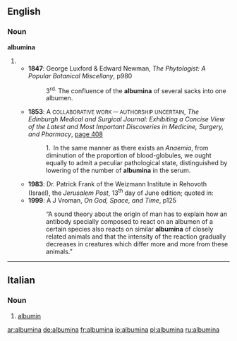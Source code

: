 ==English==

===Noun===
'''albumina''' {{p}}

# {{plural of|[[albumen#English|albumen]]}}
#* '''1847''': George Luxford & Edward Newman, ''The Phytologist: A Popular Botanical Miscellany'', p980
#*: 3<sup>rd.</sup> The confluence of the '''albumina''' of several sacks into one albumen.
#* '''1853''': A <small>COLLABORATIVE WORK — AUTHORSHIP UNCERTAIN</small>, ''The Edinburgh Medical and Surgical Journal: Exhibiting a Concise View of the Latest and Most Important Discoveries in Medicine, Surgery, and Pharmacy'', [http://books.google.co.uk/books?id=6n8BAAAAYAAJ&pg=PA408&dq=albumina&ei=TiBASqDpNoe-yQTn56lT page 408]
#*: 1. In the same manner as there exists an ''Anaemia'', from diminution of the proportion of blood-globules, we ought equally to admit a peculiar pathological state, distinguished by lowering of the number of '''albumina''' in the serum.
#* '''1983''': Dr. Patrick Frank of the Weizmann Institute in Rehovoth (Israel), the ''Jerusalem Post'', 13<sup>th</sup> day of June edition; quoted in:
#* '''1999''': A J Vroman, ''On God, Space, and Time'', p125
#*: “A sound theory about the origin of man has to explain how an antibody specially composed to react on an albumen of a certain species also reacts on similar '''albumina''' of closely related animals and that the intensity of the reaction gradually decreases in creatures which differ more and more from these animals.”

----

==Italian==

===Noun===
{{wikipedia|lang=it}}
{{it-noun|albumin|f|a|e}}

#{{protein|lang=it}} [[albumin]]

[[ar:albumina]]
[[de:albumina]]
[[fr:albumina]]
[[io:albumina]]
[[pl:albumina]]
[[ru:albumina]]